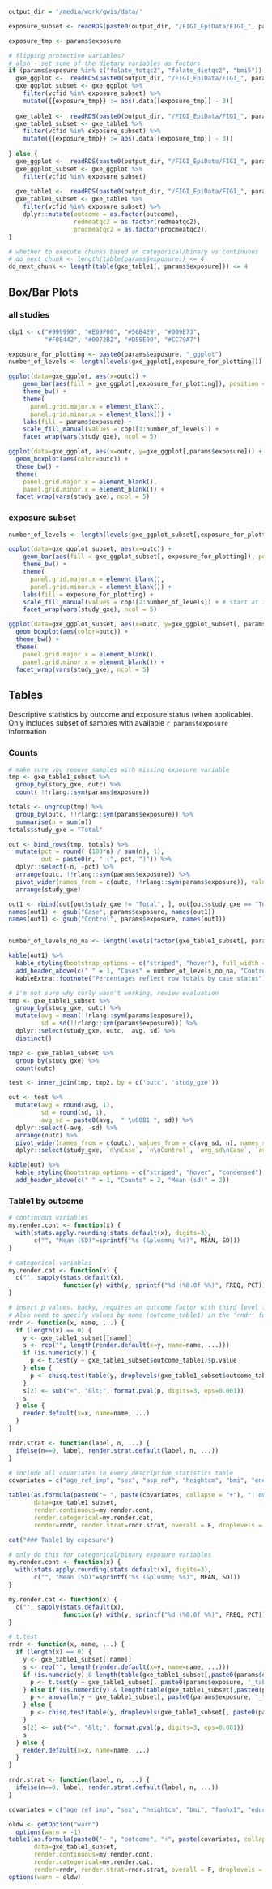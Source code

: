 ```r

output_dir = '/media/work/gwis/data/'

exposure_subset <- readRDS(paste0(output_dir, "/FIGI_EpiData/FIGI_", params$hrc_version, "_gxeset_", params$exposure, "_basic_covars_glm.rds"))[, 'vcfid']

exposure_tmp <- params$exposure

# flipping protective variables? 
# also - set some of the dietary variables as factors
if (params$exposure %in% c("folate_totqc2", "folate_dietqc2", "bmi5")) {
  gxe_ggplot <-  readRDS(paste0(output_dir, "/FIGI_EpiData/FIGI_", params$hrc_version, "_gxeset_analysis_data_ggplot.rds"))
  gxe_ggplot_subset <- gxe_ggplot %>%
    filter(vcfid %in% exposure_subset) %>% 
    mutate({{exposure_tmp}} := abs(.data[[exposure_tmp]] - 3))
  
  gxe_table1 <-  readRDS(paste0(output_dir, "/FIGI_EpiData/FIGI_", params$hrc_version, "_gxeset_analysis_data_table1.rds"))
  gxe_table1_subset <- gxe_table1 %>%
    filter(vcfid %in% exposure_subset) %>% 
    mutate({{exposure_tmp}} := abs(.data[[exposure_tmp]] - 3))
  
} else {
  gxe_ggplot <-  readRDS(paste0(output_dir, "/FIGI_EpiData/FIGI_", params$hrc_version, "_gxeset_analysis_data_ggplot.rds"))
  gxe_ggplot_subset <- gxe_ggplot %>%
    filter(vcfid %in% exposure_subset)
  
  gxe_table1 <-  readRDS(paste0(output_dir, "/FIGI_EpiData/FIGI_", params$hrc_version, "_gxeset_analysis_data_table1.rds"))
  gxe_table1_subset <- gxe_table1 %>%
    filter(vcfid %in% exposure_subset) %>% 
    dplyr::mutate(outcome = as.factor(outcome),
                  redmeatqc2 = as.factor(redmeatqc2), 
                  procmeatqc2 = as.factor(procmeatqc2))
}

# whether to execute chunks based on categorical/binary vs continuous
# do_next_chunk <- length(table(params$exposure)) <= 4 
do_next_chunk <- length(table(gxe_table1[, params$exposure])) <= 4
```

## Box/Bar Plots {.tabset}

### all studies
```r
cbp1 <- c("#999999", "#E69F00", "#56B4E9", "#009E73",
          "#F0E442", "#0072B2", "#D55E00", "#CC79A7")

exposure_for_plotting <- paste0(params$exposure, "_ggplot")
number_of_levels <- length(levels(gxe_ggplot[,exposure_for_plotting]))

ggplot(data=gxe_ggplot, aes(x=outc)) +
    geom_bar(aes(fill = gxe_ggplot[,exposure_for_plotting]), position = 'fill') +
    theme_bw() +
    theme(
      panel.grid.major.x = element_blank(),
      panel.grid.minor.x = element_blank()) +
    labs(fill = params$exposure) + 
    scale_fill_manual(values = cbp1[1:number_of_levels]) +
    facet_wrap(vars(study_gxe), ncol = 5)
```

```r
ggplot(data=gxe_ggplot, aes(x=outc, y=gxe_ggplot[,params$exposure])) +
  geom_boxplot(aes(color=outc)) +
  theme_bw() +
  theme(
    panel.grid.major.x = element_blank(),
    panel.grid.minor.x = element_blank()) +
  facet_wrap(vars(study_gxe), ncol = 5)
```

### exposure subset
```r
number_of_levels <- length(levels(gxe_ggplot_subset[,exposure_for_plotting]))

ggplot(data=gxe_ggplot_subset, aes(x=outc)) +
    geom_bar(aes(fill = gxe_ggplot_subset[, exposure_for_plotting]), position = 'fill') +
    theme_bw() +
    theme(
      panel.grid.major.x = element_blank(),
      panel.grid.minor.x = element_blank()) +
    labs(fill = exposure_for_plotting) +
    scale_fill_manual(values = cbp1[2:number_of_levels]) + # start at index = 2 because there are no NAs
    facet_wrap(vars(study_gxe), ncol = 5)
```

```r
ggplot(data=gxe_ggplot_subset, aes(x=outc, y=gxe_ggplot_subset[, params$exposure])) +
  geom_boxplot(aes(color=outc)) +
  theme_bw() +
  theme(
    panel.grid.major.x = element_blank(),
    panel.grid.minor.x = element_blank()) +
  facet_wrap(vars(study_gxe), ncol = 5)
```


## Tables {.tabset}

Descriptive statistics by outcome and exposure status (when applicable). Only includes subset of samples with available ``r params$exposure`` information

### Counts
```r

# make sure you remove samples with missing exposure variable
tmp <- gxe_table1_subset %>%
  group_by(study_gxe, outc) %>%
  count( !!rlang::sym(params$exposure))

totals <- ungroup(tmp) %>%
  group_by(outc, !!rlang::sym(params$exposure)) %>%
  summarise(n = sum(n))
totals$study_gxe = "Total"

out <- bind_rows(tmp, totals) %>%
  mutate(pct = round( (100*n) / sum(n), 1),
         out = paste0(n, " (", pct, ")")) %>%
  dplyr::select(-n, -pct) %>%
  arrange(outc, !!rlang::sym(params$exposure)) %>%
  pivot_wider(names_from = c(outc, !!rlang::sym(params$exposure)), values_from = out, names_sep = "\\\n") %>%
  arrange(study_gxe)

out1 <- rbind(out[out$study_gxe != "Total", ], out[out$study_gxe == "Total", ])
names(out1) <- gsub("Case", params$exposure, names(out1))
names(out1) <- gsub("Control", params$exposure, names(out1))


number_of_levels_no_na <- length(levels(factor(gxe_table1_subset[, params$exposure])))

kable(out1) %>%
  kable_styling(bootstrap_options = c("striped", "hover"), full_width = F, position = 'left', font_size = 14) %>%
  add_header_above(c(" " = 1, "Cases" = number_of_levels_no_na, "Controls" = number_of_levels_no_na)) %>%
  kableExtra::footnote("Percentages reflect row totals by case status")
```

```r
# i'm not sure why curly wasn't working, review evaluation
tmp <- gxe_table1_subset %>%
  group_by(study_gxe, outc) %>%
  mutate(avg = mean(!!rlang::sym(params$exposure)),
         sd = sd(!!rlang::sym(params$exposure))) %>%
  dplyr::select(study_gxe, outc,  avg, sd) %>%
  distinct()

tmp2 <- gxe_table1_subset %>%
  group_by(study_gxe) %>%
  count(outc)

test <- inner_join(tmp, tmp2, by = c('outc', 'study_gxe'))

out <- test %>%
  mutate(avg = round(avg, 1),
         sd = round(sd, 1),
         avg_sd = paste0(avg,  " \u00B1 ", sd)) %>%
  dplyr::select(-avg, -sd) %>%
  arrange(outc) %>%
  pivot_wider(names_from = c(outc), values_from = c(avg_sd, n), names_sep = '\n') %>%
  dplyr::select(study_gxe, `n\nCase`, `n\nControl`, `avg_sd\nCase`, `avg_sd\nControl`)

kable(out) %>%
  kable_styling(bootstrap_options = c("striped", "hover", "condensed"), full_width = F, position = 'left', font_size = 14) %>%
  add_header_above(c(" " = 1, "Counts" = 2, "Mean (sd)" = 2))
```


### Table1 by outcome
```r
# continuous variables
my.render.cont <- function(x) {
  with(stats.apply.rounding(stats.default(x), digits=3),
       c("", "Mean (SD)"=sprintf("%s (&plusmn; %s)", MEAN, SD)))
}

# categorical variables
my.render.cat <- function(x) {
  c("", sapply(stats.default(x),
               function(y) with(y, sprintf("%d (%0.0f %%)", FREQ, PCT))))
}

# insert p values. hacky, requires an outcome factor with third level for p value.
# Also need to specify values by name (outcome_table1) in the 'rndr' function
rndr <- function(x, name, ...) {
  if (length(x) == 0) {
    y <- gxe_table1_subset[[name]]
    s <- rep("", length(render.default(x=y, name=name, ...)))
    if (is.numeric(y)) {
      p <- t.test(y ~ gxe_table1_subset$outcome_table1)$p.value
    } else {
      p <- chisq.test(table(y, droplevels(gxe_table1_subset$outcome_table1)))$p.value
    }
    s[2] <- sub("<", "&lt;", format.pval(p, digits=3, eps=0.001))
    s
  } else {
    render.default(x=x, name=name, ...)
  }
}

rndr.strat <- function(label, n, ...) {
  ifelse(n==0, label, render.strat.default(label, n, ...))
}

# include all covariates in every descriptive statistics table
covariates = c("age_ref_imp", "sex", "asp_ref", "heightcm", "bmi", "energytot", "energytot_imp", "famhx1", "educ", "smk_ever", "hrt_ref_pm2", "diab", "calcium_totqc2", "folate_totqc2", "fiberqc2", "redmeatqc2", "procmeatqc2", "fruitqc2", "vegetableqc2", "p_diet_std")

table1(as.formula(paste0("~ ", paste(covariates, collapse = "+"), "| outcome_table1")),
       data=gxe_table1_subset,
       render.continuous=my.render.cont,
       render.categorical=my.render.cat,
       render=rndr, render.strat=rndr.strat, overall = F, droplevels = F)
```

```r
cat("### Table1 by exposure")
```

```r
# only do this for categorical/binary exposure variables
my.render.cont <- function(x) {
  with(stats.apply.rounding(stats.default(x), digits=3),
       c("", "Mean (SD)"=sprintf("%s (&plusmn; %s)", MEAN, SD)))
}

my.render.cat <- function(x) {
  c("", sapply(stats.default(x),
               function(y) with(y, sprintf("%d (%0.0f %%)", FREQ, PCT))))
}

# t.test
rndr <- function(x, name, ...) {
  if (length(x) == 0) {
    y <- gxe_table1_subset[[name]]
    s <- rep("", length(render.default(x=y, name=name, ...)))
    if (is.numeric(y) & length(table(gxe_table1_subset[,paste0(params$exposure, '_table1')])) <= 2) {
      p <- t.test(y ~ gxe_table1_subset[, paste0(params$exposure, '_table1')])$p.value
    } else if (is.numeric(y) & length(table(gxe_table1_subset[,paste0(params$exposure, '_table1')])) > 2) {
      p <- anova(lm(y ~ gxe_table1_subset[, paste0(params$exposure, '_table1')]))$`Pr(>F)`
    } else {
      p <- chisq.test(table(y, droplevels(gxe_table1_subset[, paste0(params$exposure, '_table1')])))$p.value
    }
    s[2] <- sub("<", "&lt;", format.pval(p, digits=3, eps=0.001))
    s
  } else {
    render.default(x=x, name=name, ...)
  }
}

rndr.strat <- function(label, n, ...) {
  ifelse(n==0, label, render.strat.default(label, n, ...))
}

covariates = c("age_ref_imp", "sex", "heightcm", "bmi", "famhx1", "educ", "smk_ever", "hrt_ref_pm2", "diab", "calcium_totqc2", "folate_totqc2", "fiberqc2", "redmeatqc2", "procmeatqc2", "fruitqc2", "vegetableqc2")

oldw <- getOption("warn")
  options(warn = -1)
table1(as.formula(paste0("~ ", "outcome", "+", paste(covariates, collapse = "+"), "| ", paste0(params$exposure, '_table1'))),
       data=gxe_table1_subset,
       render.continuous=my.render.cont,
       render.categorical=my.render.cat,
       render=rndr, render.strat=rndr.strat, overall = F, droplevels = F)
options(warn = oldw)
```
